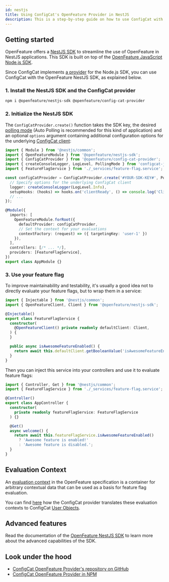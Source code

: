 ```yaml
---
id: nestjs
title: Using ConfigCat's OpenFeature Provider in NestJS
description: This is a step-by-step guide on how to use ConfigCat with the OpenFeature NestJS SDK.
---
```



## Getting started

OpenFeature offers a [NestJS SDK](https://github.com/open-feature/js-sdk/tree/main/packages/nest) to streamline the use
of OpenFeature in NestJS applications. This SDK is built on top of the [OpenFeature JavaScript Node.js SDK](https://github.com/open-feature/js-sdk/blob/main/packages/server).

Since ConfigCat implements [a provider](./node.mdx) for the Node.js SDK, you can use ConfigCat with the OpenFeature NestJS SDK,
as explained below.

### 1. Install the NestJS SDK and the ConfigCat provider

```bash
npm i @openfeature/nestjs-sdk @openfeature/config-cat-provider
```

### 2. Initialize the NestJS SDK

The `ConfigCatProvider.create()` function takes the SDK key, the desired [polling mode](../../node#polling-modes)
(Auto Polling is recommended for this kind of application) and an optional `options` argument containing additional
configuration options for the underlying [ConfigCat client](../../node#creating-the-configcat-client):

```ts
import { Module } from '@nestjs/common';
import { OpenFeatureModule } from '@openfeature/nestjs-sdk';
import { ConfigCatProvider } from '@openfeature/config-cat-provider';
import { createConsoleLogger, LogLevel, PollingMode } from 'configcat-js-ssr';
import { FeatureFlagService } from './_services/feature-flag.service';

const configCatProvider = ConfigCatProvider.create('#YOUR-SDK-KEY#', PollingMode.AutoPoll, {
  // Specify options for the underlying ConfigCat client
  logger: createConsoleLogger(LogLevel.Info),
  setupHooks: (hooks) => hooks.on('clientReady', () => console.log('Client is ready!')),
  // ...
});

@Module({
  imports: [
    OpenFeatureModule.forRoot({
      defaultProvider: configCatProvider,
      // Set the context for your evaluations
      contextFactory: (request) => ({ targetingKey: 'user-1' })
    }),
  ],
  controllers: [/* ... */],
  providers: [FeatureFlagService],
})
export class AppModule {}
```

### 3. Use your feature flag

To improve maintainability and testability, it's usually a good idea not to directly evaluate your feature flags, but to
wrap them in a service:

```ts
import { Injectable } from '@nestjs/common';
import { OpenFeatureClient, Client } from '@openfeature/nestjs-sdk';

@Injectable()
export class FeatureFlagService {
  constructor(
    @OpenFeatureClient() private readonly defaultClient: Client,
  ) {
  }

  public async isAwesomeFeatureEnabled() {
    return await this.defaultClient.getBooleanValue('isAwesomeFeatureEnabled', false);
  }
}
```

Then you can inject this service into your controllers and use it to evaluate feature flags:

```ts
import { Controller, Get } from '@nestjs/common';
import { FeatureFlagService } from './_services/feature-flag.service';

@Controller()
export class AppController {
  constructor(
    private readonly featureFlagService: FeatureFlagService
  ) {}

  @Get()
  async welcome() {
    return await this.featureFlagService.isAwesomeFeatureEnabled()
      ? 'Awesome feature is enabled!'
      : 'Awesome feature is disabled.';
  }
}
```

## Evaluation Context

An <a href="https://openfeature.dev/docs/reference/concepts/evaluation-context" target="_blank">evaluation context</a>
in the OpenFeature specification is a container for arbitrary contextual data that can be used as a basis for feature
flag evaluation.

You can find [here](./node.mdx#evaluation-context) how the ConfigCat provider translates these evaluation contexts to
ConfigCat [User Objects](../../node/#user-object).

## Advanced features

Read the documentation of the [OpenFeature NestJS SDK](https://openfeature.dev/docs/reference/technologies/server/javascript/nestjs/)
to learn more about the advanced capabilities of the SDK.

## Look under the hood

- <a href="https://github.com/open-feature/js-sdk-contrib/tree/main/libs/providers/config-cat" target="_blank">ConfigCat OpenFeature Provider's repository on GitHub</a>
- <a href="https://www.npmjs.com/package/@openfeature/config-cat-provider" target="_blank">ConfigCat OpenFeature Provider in NPM</a>
